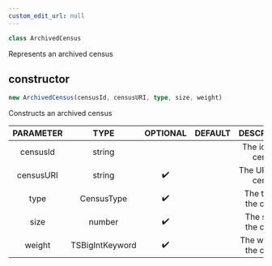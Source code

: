 ```yaml
---
custom_edit_url: null
---
```


```ts
class ArchivedCensus
```

<div>

</div>

Represents an archived census

## constructor
```ts
new ArchivedCensus(censusId, censusURI, type, size, weight)
```

<div>

</div>

Constructs an archived census

|PARAMETER|TYPE|OPTIONAL|DEFAULT|DESCRIPTION|
|:---:|:---:|:---:|:---:|:---:|
|censusId|string|||The id of the census|
|censusURI|string|✔️||The URI of the census|
|type|CensusType|✔️||The type of the census|
|size|number|✔️||The size of the census|
|weight|TSBigIntKeyword|✔️||The weight of the census|

